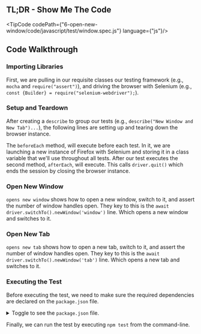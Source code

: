 
## TL;DR - Show Me The Code

<TipCode codePath={"6-open-new-window/code/javascript/test/window.spec.js"} language={"js"}/>

## Code Walkthrough

### Importing Libraries

First, we are pulling in our requisite classes our testing framework (e.g., `mocha` and `require("assert")`), and
driving the browser with Selenium (e.g., `const {Builder} = require("selenium-webdriver");`).

### Setup and Teardown

After creating a `describe` to group our tests (e.g., `describe("New Window and New Tab")...`), the following lines
are setting up and tearing down the browser instance.

The `beforeEach` method, will execute before each test. In it, we are launching a new instance of Firefox with
Selenium and storing it in a class variable that we'll use throughout all tests. After our test executes the second
method, `afterEach`, will execute. This calls `driver.quit()` which ends the session by closing the browser instance.

### Open New Window

`opens new window` shows how to open a new window, switch to it, and assert the number of window handles open. They key
to this is the `await driver.switchTo().newWindow('window')` line. Which opens a new window and switches to it.

### Open New Tab

`opens new tab` shows how to open a new tab, switch to it, and assert the number of window handles open. They key to
this is the `await driver.switchTo().newWindow('tab')` line. Which opens a new tab and switches to it.

### Executing the Test

Before executing the test, we need to make sure the required dependencies are declared on the `package.json` file.

<details>
    <summary>Toggle to see the <code>package.json</code> file.</summary>
    <div>
        <TipCode codePath={"6-open-new-window/code/javascript/package.json"} language={"json"}/>
    </div>
</details>

Finally, we can run the test by executing `npm test` from the command-line.
